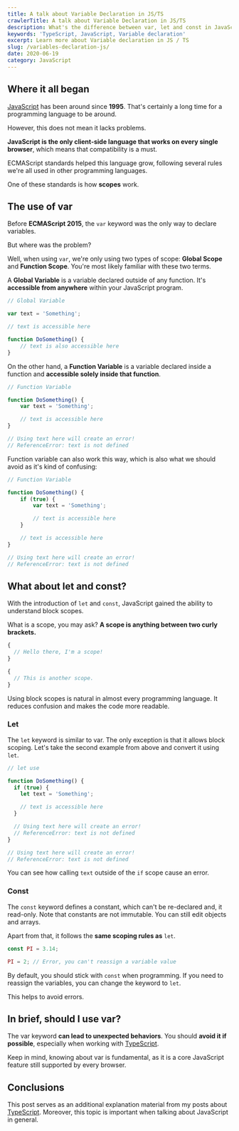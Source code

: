 ```yaml
---
title: A talk about Variable Declaration in JS/TS
crawlerTitle: A talk about Variable Declaration in JS/TS
description: What's the difference between var, let and const in JavaScript? Learning about scopes can help you out figure out how to correctly declare variables.
keywords: 'TypeScript, JavaScript, Variable declaration'
excerpt: Learn more about Variable declaration in JS / TS
slug: /variables-declaration-js/
date: 2020-06-19
category: JavaScript
---
```


## Where it all began

[JavaScript](/category/javascript/) has been around since **1995**. That's certainly a long time for a programming language to be around.

However, this does not mean it lacks problems.

**JavaScript is the only client-side language that works on every single browser**, which means that compatibility is a must.

ECMAScript standards helped this language grow, following several rules we're all used in other programming languages.

One of these standards is how **scopes** work.

## The use of var

Before **ECMAScript 2015**, the `var` keyword was the only way to declare variables.

But where was the problem?

Well, when using `var`, we're only using two types of scope: **Global Scope** and **Function Scope**. You're most likely familiar with these two terms.

A **Global Variable** is a variable declared outside of any function. It's **accessible from anywhere** within your JavaScript program.

```JavaScript
// Global Variable

var text = 'Something';

// text is accessible here

function DoSomething() {
    // text is also accessible here
}
```

On the other hand, a **Function Variable** is a variable declared inside a function and **accessible solely inside that function**.

```JavaScript
// Function Variable

function DoSomething() {
    var text = 'Something';

    // text is accessible here
}

// Using text here will create an error!
// ReferenceError: text is not defined
```

Function variable can also work this way, which is also what we should avoid as it's kind of confusing:

```JavaScript
// Function Variable

function DoSomething() {
    if (true) {
        var text = 'Something';

        // text is accessible here
    }

    // text is accessible here
}

// Using text here will create an error!
// ReferenceError: text is not defined
```

## What about let and const?

With the introduction of `let` and `const`, JavaScript gained the ability to understand block scopes.

What is a scope, you may ask? **A scope is anything between two curly brackets.**

```javascript
{
  // Hello there, I'm a scope!
}

{
  // This is another scope.
}
```

Using block scopes is natural in almost every programming language. It reduces confusion and makes the code more readable.

### Let

The `let` keyword is similar to var. The only exception is that it allows block scoping. Let's take the second example from above and convert it using `let`.

```javascript
// let use

function DoSomething() {
  if (true) {
    let text = 'Something';

    // text is accessible here
  }

  // Using text here will create an error!
  // ReferenceError: text is not defined
}

// Using text here will create an error!
// ReferenceError: text is not defined
```

You can see how calling `text` outside of the `if` scope cause an error.

### Const

The `const` keyword defines a constant, which can't be re-declared and, it read-only. Note that constants are not immutable. You can still edit objects and arrays.

Apart from that, it follows the **same scoping rules as** `let`.

```javascript
const PI = 3.14;

PI = 2; // Error, you can't reassign a variable value
```

By default, you should stick with `const` when programming. If you need to reassign the variables, you can change the keyword to `let`.

This helps to avoid errors.

## In brief, should I use var?

The var keyword **can lead to unexpected behaviors**. You should **avoid it if possible**, especially when working with [TypeScript](/category/typescript/).

Keep in mind, knowing about var is fundamental, as it is a core JavaScript feature still supported by every browser.

## Conclusions

This post serves as an additional explanation material from my posts about [TypeScript](/category/typescript/). Moreover, this topic is important when talking about JavaScript in general.
